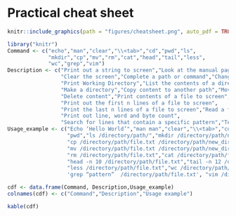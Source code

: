 # Practical cheat sheet
```r
knitr::include_graphics(path = "figures/cheatsheet.png", auto_pdf = TRUE)
``` 

```r
library("knitr")
Command <- c("echo","man","clear","\\<tab>","cd","pwd","ls",
             "mkdir","cp","mv","rm","cat","head","tail","less",
             "wc","grep","vim")
Description <- c("Print out a string to screen","Look at the manual page of a command",
                 "Clear the screen","Complete a path or command","Change directory",
                 "Print Working Directory","List the contents of a directory",
                 "Make a directory","Copy content to another path","Move content to a new path",
                 "Delete content","Print contents of a file to screen",
                 "Print out the first n lines of a file to screen",
                 "Print the last n lines of a file to screen","Read a file one page at a time",
                 "Print out line, word and byte count",
                 "Search for lines that contain a specific pattern","Text editor")
Usage_example <- c("Echo ‘Hello World’","man man","clear","\\<tab>","cd /directory/path/",
                   "pwd","ls /directory/path/","mkdir /directory/path/new_directory/",
                   "cp /directory/path/file.txt /directory/path/new_directory/",
                   "mv /directory/path/file.txt /directory/path/new_directory/",
                   "rm /directory/path/file.txt","cat /directory/path/file.txt",
                   "head -n 10 /directory/path/file.txt","tail -n 12 /directory/path/file.txt",
                   "less /directory/path/file.txt","wc /directory/path/file.txt",
                   'grep “pattern”  /directory/path/file.txt', "vim /directory/path/file.txt")

cdf <- data.frame(Command, Description,Usage_example)
colnames(cdf) <- c("Command","Description","Usage example")

kable(cdf)
```
